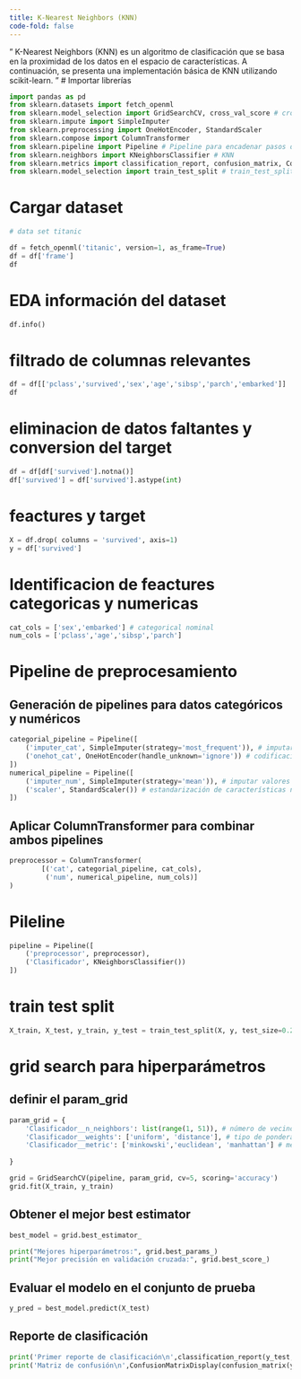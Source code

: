 ```yaml
---
title: K-Nearest Neighbors (KNN)
code-fold: false
---
```

" K-Nearest Neighbors (KNN) es un algoritmo de clasificación que se basa en la proximidad de los datos en el espacio de características. A continuación, se presenta una implementación básica de KNN utilizando scikit-learn. "
# Importar librerías

```python
import pandas as pd
from sklearn.datasets import fetch_openml
from sklearn.model_selection import GridSearchCV, cross_val_score # cross_val_score para validación cruzada permite evaluar el rendimiento k veces
from sklearn.impute import SimpleImputer
from sklearn.preprocessing import OneHotEncoder, StandardScaler
from sklearn.compose import ColumnTransformer
from sklearn.pipeline import Pipeline # Pipeline para encadenar pasos de preprocesamiento y modelado
from sklearn.neighbors import KNeighborsClassifier # KNN 
from sklearn.metrics import classification_report, confusion_matrix, ConfusionMatrixDisplay # report y matriz de confusión
from sklearn.model_selection import train_test_split # train_test_split para dividir el dataset en conjunto de entrenamiento y prueba
```
# Cargar dataset
```python
# data set titanic

df = fetch_openml('titanic', version=1, as_frame=True)
df = df['frame']
df
```
# EDA información del dataset
```python
df.info()   
```
# filtrado de columnas relevantes 
```python
df = df[['pclass','survived','sex','age','sibsp','parch','embarked']]
df
```
# eliminacion de datos faltantes y conversion del target

```python
df = df[df['survived'].notna()]
df['survived'] = df['survived'].astype(int)
```
# feactures y target
```python
X = df.drop( columns = 'survived', axis=1)
y = df['survived']
```
# Identificacion de feactures categoricas y numericas
```python
cat_cols = ['sex','embarked'] # categorical nominal
num_cols = ['pclass','age','sibsp','parch']
```
# Pipeline de preprocesamiento
## Generación de pipelines para datos categóricos y numéricos
```python
categorial_pipeline = Pipeline([
    ('imputer_cat', SimpleImputer(strategy='most_frequent')), # imputar valores faltantes con la moda
    ('onehot_cat', OneHotEncoder(handle_unknown='ignore')) # codificación one-hot para variables categóricas
])
numerical_pipeline = Pipeline([
    ('imputer_num', SimpleImputer(strategy='mean')), # imputar valores faltantes con la media
    ('scaler', StandardScaler()) # estandarización de características numéricas
])  

```
## Aplicar ColumnTransformer para combinar ambos pipelines
```python
preprocessor = ColumnTransformer(
        [('cat', categorial_pipeline, cat_cols),
         ('num', numerical_pipeline, num_cols)]
)
```
# Pileline
```python
pipeline = Pipeline([
    ('preprocessor', preprocessor),
    ('Clasificador', KNeighborsClassifier())
])  
```
# train test split
```python
X_train, X_test, y_train, y_test = train_test_split(X, y, test_size=0.2, stratify=y, random_state=42)
```
# grid search para hiperparámetros

## definir el param_grid

```python
param_grid = {
    'Clasificador__n_neighbors': list(range(1, 51)), # número de vecinos
    'Clasificador__weights': ['uniform', 'distance'], # tipo de ponderación
    'Clasificador__metric': ['minkowski','euclidean', 'manhattan'] # métrica de distancia
    
}
```
```python
grid = GridSearchCV(pipeline, param_grid, cv=5, scoring='accuracy')
grid.fit(X_train, y_train)
```
## Obtener el mejor best estimator
```python
best_model = grid.best_estimator_
```

```python
print("Mejores hiperparámetros:", grid.best_params_)
print("Mejor precisión en validación cruzada:", grid.best_score_)
```
## Evaluar el modelo en el conjunto de prueba
```python
y_pred = best_model.predict(X_test)
```
## Reporte de clasificación
```python
print('Primer reporte de clasificación\n',classification_report(y_test, y_pred))
print('Matriz de confusión\n',ConfusionMatrixDisplay(confusion_matrix(y_test, y_pred)).plot())
```

